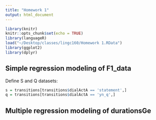 ```yaml
---
title: "Homework 1"
output: html_document
---
```


```r
library(knitr)
knitr::opts_chunk$set(echo = TRUE)
library(languageR)
load("~/Desktop/classes/lingc160/Homework 1.RData")
library(ggplot2)
library(dplyr)
```

## Simple regression modeling of F1_data

Define S and Q datasets:
```r

s = transitions[transitions$dialActA == 'statement',]
q = transitions[transitions$dialActA == 'yn_q',]
```


## Multiple regression modeling of durationsGe
